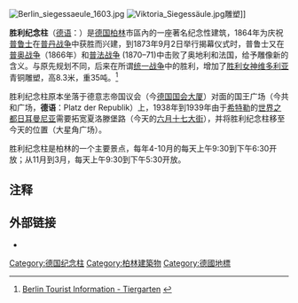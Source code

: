 [[File:Berlin_siegessaeule_1603.jpg|thumb]]
[[File:Viktoria_Siegessäule.jpg|thumb]]雕塑]]

'''胜利纪念柱'''（[[德语|德语]]：''{{Audio|Siegessäule.ogg|Siegessäule}}''）是[[德国|德国]][[柏林|柏林]]市區內的一座著名纪念性建筑，1864年为庆祝[[普鲁士|普鲁士]]在[[普丹战争|普丹战争]]中获胜而兴建，到1873年9月2日举行揭幕仪式时，普鲁士又在[[普奥战争|普奥战争]]（1866年）和[[普法战争|普法战争]] (1870–71)中击败了奥地利和法国，给予雕像新的含义。与原先规划不同，后来在所谓[[德意志统一|统一战争]]中的胜利，增加了[[尼刻|胜利女神维多利亚]]青铜雕塑，高8.3米，重35吨。<ref>[http://www.berlin-tourist-information.de/english/berlin-infos/e_bi_bezirk-tiergarten.html Berlin Tourist Information - Tiergarten] {{webarchive|url=https://web.archive.org/web/20080622011739/http://www.berlin-tourist-information.de/english/berlin-infos/e_bi_bezirk-tiergarten.html |date=2008-06-22 }}</ref>

胜利纪念柱原本坐落于德意志帝国议会（今[[德国国会大厦|德国国会大厦]]）对面的国王广场（今共和广场，'''德语'''：Platz der Republik）上，1938年到1939年由于[[希特勒|希特勒]]的[[世界之都日耳曼尼亚|世界之都日耳曼尼亚]]需要拓宽夏洛滕堡路（今天的[[六月十七大街|六月十七大街]]），并将胜利纪念柱移至今天的位置（大星角广场）。

胜利纪念柱是柏林的一个主要景点，每年4-10月的每天上午9:30到下午6:30开放；从11月到3月，每天上午9:30到下午5:30开放。

== 注释 ==
{{reflist}}

== 外部链接 ==
{{Commons|Berliner Siegessäule}}
* {{structurae|id=s0011047|title=Siegessäule}}

{{coord|52|30|52|N|13|21|00|E|region:DE-BE_type:landmark|display=title}}

[[Category:德国纪念柱|Category:德国纪念柱]]
[[Category:柏林建築物|Category:柏林建築物]]
[[Category:德國地標|Category:德國地標]]